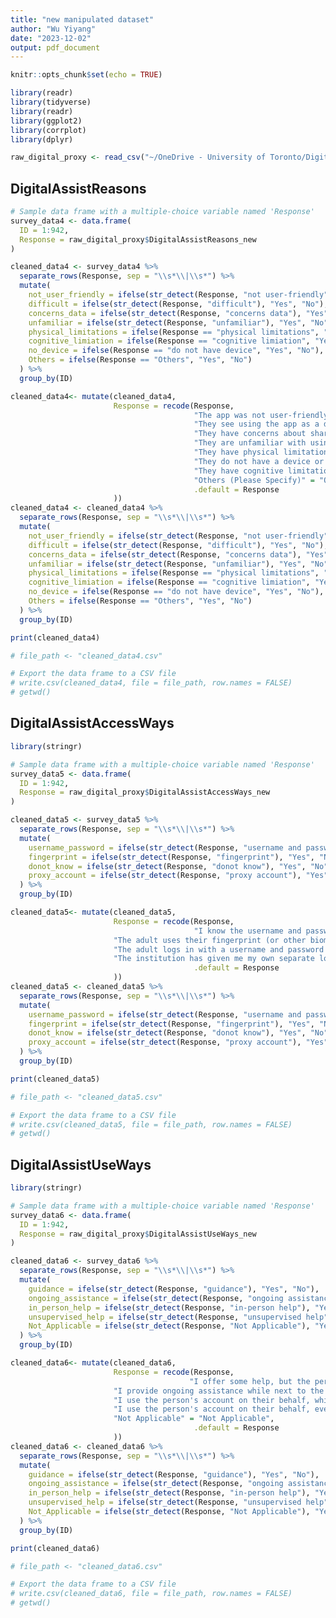 ```yaml
---
title: "new manipulated dataset"
author: "Wu Yiyang"
date: "2023-12-02"
output: pdf_document
---
```


```r
knitr::opts_chunk$set(echo = TRUE)
```

```r
library(readr)
library(tidyverse)
library(readr)
library(ggplot2)
library(corrplot)
library(dplyr)
```

```r
raw_digital_proxy <- read_csv("~/OneDrive - University of Toronto/Digital Proxy Practicum/data/US_SG_dataset.csv")
```

## DigitalAssistReasons

```r

# Sample data frame with a multiple-choice variable named 'Response'
survey_data4 <- data.frame(
  ID = 1:942,
  Response = raw_digital_proxy$DigitalAssistReasons_new
)

cleaned_data4 <- survey_data4 %>%
  separate_rows(Response, sep = "\\s*\\|\\s*") %>%
  mutate(
    not_user_friendly = ifelse(str_detect(Response, "not user-friendly"), "Yes", "No"),
    difficult = ifelse(str_detect(Response, "difficult"), "Yes", "No"),
    concerns_data = ifelse(str_detect(Response, "concerns data"), "Yes", "No"),
    unfamiliar = ifelse(str_detect(Response, "unfamiliar"), "Yes", "No"),
    physical_limitations = ifelse(Response == "physical limitations", "Yes", "No"),
    cognitive_limiation = ifelse(Response == "cognitive limiation", "Yes", "No"),
    no_device = ifelse(Response == "do not have device", "Yes", "No"),
    Others = ifelse(Response == "Others", "Yes", "No")
  ) %>%
  group_by(ID)

cleaned_data4<- mutate(cleaned_data4,
                       Response = recode(Response,
                                         "The app was not user-friendly for them" = "not user-friendly",
                                         "They see using the app as a difficult task that should be avoided." = "difficult",
                                         "They have concerns about sharing their data with third parties." = "concerns data",
                                         "They are unfamiliar with using a technology device to access the app." = "unfamiliar",
                                         "They have physical limitations (e.g., poor vision and poor motor skills) that constrain their ability to use the app." = "physical limitations",
                                         "They do not have a device or equipment to access their digital accounts." = "do not have device",
                                         "They have cognitive limitations (e.g., existing conditions and cognitive decline with age) that constrain their ability to use the app." = "cognitive limiation",
                                         "Others (Please Specify)" = "Others",
                                         .default = Response
                       ))
cleaned_data4 <- cleaned_data4 %>%
  separate_rows(Response, sep = "\\s*\\|\\s*") %>%
  mutate(
    not_user_friendly = ifelse(str_detect(Response, "not user-friendly"), "Yes", "No"),
    difficult = ifelse(str_detect(Response, "difficult"), "Yes", "No"),
    concerns_data = ifelse(str_detect(Response, "concerns data"), "Yes", "No"),
    unfamiliar = ifelse(str_detect(Response, "unfamiliar"), "Yes", "No"),
    physical_limitations = ifelse(Response == "physical limitations", "Yes", "No"),
    cognitive_limiation = ifelse(Response == "cognitive limiation", "Yes", "No"),
    no_device = ifelse(Response == "do not have device", "Yes", "No"),
    Others = ifelse(Response == "Others", "Yes", "No")
  ) %>%
  group_by(ID)

print(cleaned_data4)

```

```r
# file_path <- "cleaned_data4.csv"

# Export the data frame to a CSV file
# write.csv(cleaned_data4, file = file_path, row.names = FALSE)
# getwd()
```


## DigitalAssistAccessWays

```r
library(stringr)

# Sample data frame with a multiple-choice variable named 'Response'
survey_data5 <- data.frame(
  ID = 1:942,
  Response = raw_digital_proxy$DigitalAssistAccessWays_new
)

cleaned_data5 <- survey_data5 %>%
  separate_rows(Response, sep = "\\s*\\|\\s*") %>%
  mutate(
    username_password = ifelse(str_detect(Response, "username and password"), "Yes", "No"),
    fingerprint = ifelse(str_detect(Response, "fingerprint"), "Yes", "No"),
    donot_know = ifelse(str_detect(Response, "donot know"), "Yes", "No"),
    proxy_account = ifelse(str_detect(Response, "proxy account"), "Yes", "No")
  ) %>%
  group_by(ID)

cleaned_data5<- mutate(cleaned_data5,
                       Response = recode(Response,
                                         "I know the username and password for their online account(s)" = "username and password",
                       "The adult uses their fingerprint (or other biometrics) to log in" = "fingerprint",
                       "The adult logs in with a username and password and I help them (I don't know the username and password)" = "donot know",
                       "The institution has given me my own separate login and password to help manage manage their online account(s)" = "proxy account",
                                         .default = Response
                       ))
cleaned_data5 <- cleaned_data5 %>%
  separate_rows(Response, sep = "\\s*\\|\\s*") %>%
  mutate(
    username_password = ifelse(str_detect(Response, "username and password"), "Yes", "No"),
    fingerprint = ifelse(str_detect(Response, "fingerprint"), "Yes", "No"),
    donot_know = ifelse(str_detect(Response, "donot know"), "Yes", "No"),
    proxy_account = ifelse(str_detect(Response, "proxy account"), "Yes", "No")
  ) %>%
  group_by(ID)

print(cleaned_data5)

```

```r
# file_path <- "cleaned_data5.csv"

# Export the data frame to a CSV file
# write.csv(cleaned_data5, file = file_path, row.names = FALSE)
# getwd()
```



## DigitalAssistUseWays

```r
library(stringr)

# Sample data frame with a multiple-choice variable named 'Response'
survey_data6 <- data.frame(
  ID = 1:942,
  Response = raw_digital_proxy$DigitalAssistUseWays_new
)

cleaned_data6 <- survey_data6 %>%
  separate_rows(Response, sep = "\\s*\\|\\s*") %>%
  mutate(
    guidance = ifelse(str_detect(Response, "guidance"), "Yes", "No"),
    ongoing_assistance = ifelse(str_detect(Response, "ongoing assistance"), "Yes", "No"),
    in_person_help = ifelse(str_detect(Response, "in-person help"), "Yes", "No"),
    unsupervised_help = ifelse(str_detect(Response, "unsupervised help"), "Yes", "No"),
    Not_Applicable = ifelse(str_detect(Response, "Not Applicable"), "Yes", "No")
  ) %>%
  group_by(ID)

cleaned_data6<- mutate(cleaned_data6,
                       Response = recode(Response,
                                        "I offer some help, but the person does it mostly independently" = "guidance",
                       "I provide ongoing assistance while next to the person" = "ongoing assistance",
                       "I use the person's account on their behalf, while they are present" = "in-person help",
                       "I use the person's account on their behalf, even when they are not present" = "unsupervised help",
                       "Not Applicable" = "Not Applicable",
                                         .default = Response
                       ))
cleaned_data6 <- cleaned_data6 %>%
  separate_rows(Response, sep = "\\s*\\|\\s*") %>%
  mutate(
    guidance = ifelse(str_detect(Response, "guidance"), "Yes", "No"),
    ongoing_assistance = ifelse(str_detect(Response, "ongoing assistance"), "Yes", "No"),
    in_person_help = ifelse(str_detect(Response, "in-person help"), "Yes", "No"),
    unsupervised_help = ifelse(str_detect(Response, "unsupervised help"), "Yes", "No"),
    Not_Applicable = ifelse(str_detect(Response, "Not Applicable"), "Yes", "No")
  ) %>%
  group_by(ID)

print(cleaned_data6)

```

```r
# file_path <- "cleaned_data6.csv"

# Export the data frame to a CSV file
# write.csv(cleaned_data6, file = file_path, row.names = FALSE)
# getwd()
```